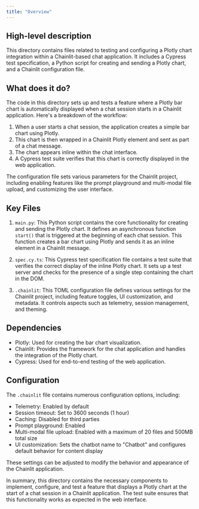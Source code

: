 ```yaml
---
title: "Overview"
---
```


## High-level description
This directory contains files related to testing and configuring a Plotly chart integration within a Chainlit-based chat application. It includes a Cypress test specification, a Python script for creating and sending a Plotly chart, and a Chainlit configuration file.

## What does it do?
The code in this directory sets up and tests a feature where a Plotly bar chart is automatically displayed when a chat session starts in a Chainlit application. Here's a breakdown of the workflow:

1. When a user starts a chat session, the application creates a simple bar chart using Plotly.
2. This chart is then wrapped in a Chainlit Plotly element and sent as part of a chat message.
3. The chart appears inline within the chat interface.
4. A Cypress test suite verifies that this chart is correctly displayed in the web application.

The configuration file sets various parameters for the Chainlit project, including enabling features like the prompt playground and multi-modal file upload, and customizing the user interface.

## Key Files

1. `main.py`: This Python script contains the core functionality for creating and sending the Plotly chart. It defines an asynchronous function `start()` that is triggered at the beginning of each chat session. This function creates a bar chart using Plotly and sends it as an inline element in a Chainlit message.

2. `spec.cy.ts`: This Cypress test specification file contains a test suite that verifies the correct display of the inline Plotly chart. It sets up a test server and checks for the presence of a single step containing the chart in the DOM.

3. `.chainlit`: This TOML configuration file defines various settings for the Chainlit project, including feature toggles, UI customization, and metadata. It controls aspects such as telemetry, session management, and theming.

## Dependencies
- Plotly: Used for creating the bar chart visualization.
- Chainlit: Provides the framework for the chat application and handles the integration of the Plotly chart.
- Cypress: Used for end-to-end testing of the web application.

## Configuration
The `.chainlit` file contains numerous configuration options, including:

- Telemetry: Enabled by default
- Session timeout: Set to 3600 seconds (1 hour)
- Caching: Disabled for third parties
- Prompt playground: Enabled
- Multi-modal file upload: Enabled with a maximum of 20 files and 500MB total size
- UI customization: Sets the chatbot name to "Chatbot" and configures default behavior for content display

These settings can be adjusted to modify the behavior and appearance of the Chainlit application.

In summary, this directory contains the necessary components to implement, configure, and test a feature that displays a Plotly chart at the start of a chat session in a Chainlit application. The test suite ensures that this functionality works as expected in the web interface.